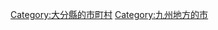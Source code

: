{{Commonscat|Bungo-ono, Oita}}
{{Catmore}}

{{DEFAULTSORT:Bungoono-shi}}
[[Category:大分縣的市町村|Category:大分縣的市町村]]
[[Category:九州地方的市|Category:九州地方的市]]